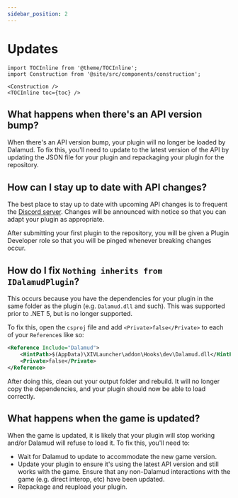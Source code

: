 ```yaml
---
sidebar_position: 2
---
```


# Updates

```mdx-code-block
import TOCInline from '@theme/TOCInline';
import Construction from '@site/src/components/construction';

<Construction />
<TOCInline toc={toc} />
```

## What happens when there's an API version bump?

When there's an API version bump, your plugin will no longer be loaded by
Dalamud. To fix this, you'll need to update to the latest version of the API by
updating the JSON file for your plugin and repackaging your plugin for the
repository.

## How can I stay up to date with API changes?

The best place to stay up to date with upcoming API changes is to frequent the
[Discord server](https://goat.place/). Changes will be announced with notice so
that you can adapt your plugin as appropriate.

After submitting your first plugin to the repository, you will be given a Plugin
Developer role so that you will be pinged whenever breaking changes occur.

## How do I fix `Nothing inherits from IDalamudPlugin`?

This occurs because you have the dependencies for your plugin in the same folder
as the plugin (e.g. `Dalamud.dll` and such). This was supported prior to .NET 5,
but is no longer supported.

To fix this, open the `csproj` file and add `<Private>false</Private>` to each
of your `Reference`s like so:

```xml
<Reference Include="Dalamud">
    <HintPath>$(AppData)\XIVLauncher\addon\Hooks\dev\Dalamud.dll</HintPath>
    <Private>false</Private>
</Reference>
```

After doing this, clean out your output folder and rebuild. It will no longer
copy the dependencies, and your plugin should now be able to load correctly.

## What happens when the game is updated?

When the game is updated, it is likely that your plugin will stop working and/or
Dalamud will refuse to load it. To fix this, you'll need to:

- Wait for Dalamud to update to accommodate the new game version.
- Update your plugin to ensure it's using the latest API version and still works
  with the game. Ensure that any non-Dalamud interactions with the game (e.g.
  direct interop, etc) have been updated.
- Repackage and reupload your plugin.
